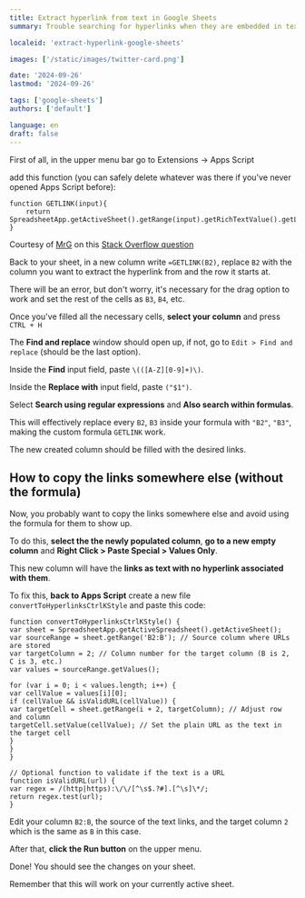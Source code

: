 ```yaml
---
title: Extract hyperlink from text in Google Sheets
summary: Trouble searching for hyperlinks when they are embedded in text? Me too.

localeid: 'extract-hyperlink-google-sheets'

images: ['/static/images/twitter-card.png']

date: '2024-09-26'
lastmod: '2024-09-26'

tags: ['google-sheets']
authors: ['default']

language: en
draft: false
---
```


First of all, in the upper menu bar go to Extensions -> Apps Script

add this function (you can safely delete whatever was there if you've never opened Apps Script before):

```
function GETLINK(input){
	return SpreadsheetApp.getActiveSheet().getRange(input).getRichTextValue().getLinkUrl();
}
```

Courtesy of [MrG](https://stackoverflow.com/users/546548/mrg) on this [Stack Overflow question](https://stackoverflow.com/a/67206954)

Back to your sheet, in a new column write `=GETLINK(B2)`, replace `B2` with the column you want to extract the hyperlink from and the row it starts at.

There will be an error, but don't worry, it's necessary for the drag option to work and set the rest of the cells as `B3`, `B4`, etc.

Once you've filled all the necessary cells, **select your column** and press `CTRL + H`

The **Find and replace** window should open up, if not, go to `Edit > Find and replace` (should be the last option).

Inside the **Find** input field, paste `\(([A-Z][0-9]+)\)`.

Inside the **Replace with** input field, paste `("$1")`.

Select **Search using regular expressions** and **Also search within formulas**.

This will effectively replace every `B2`, `B3` inside your formula with `"B2"`, `"B3"`, making the custom formula `GETLINK` work.

The new created column should be filled with the desired links.

## How to copy the links somewhere else (without the formula)

Now, you probably want to copy the links somewhere else and avoid using the formula for them to show up.

To do this, **select the the newly populated column**, **go to a new empty column** and **Right Click > Paste Special > Values Only**.

This new column will have the **links as text with no hyperlink associated with them**.

To fix this, **back to Apps Script** create a new file `convertToHyperlinksCtrlKStyle` and paste this code:

```
function convertToHyperlinksCtrlKStyle() {
var sheet = SpreadsheetApp.getActiveSpreadsheet().getActiveSheet();
var sourceRange = sheet.getRange('B2:B'); // Source column where URLs are stored
var targetColumn = 2; // Column number for the target column (B is 2, C is 3, etc.)
var values = sourceRange.getValues();

for (var i = 0; i < values.length; i++) {
var cellValue = values[i][0];
if (cellValue && isValidURL(cellValue)) {
var targetCell = sheet.getRange(i + 2, targetColumn); // Adjust row and column
targetCell.setValue(cellValue); // Set the plain URL as the text in the target cell
}
}
}

// Optional function to validate if the text is a URL
function isValidURL(url) {
var regex = /(http|https):\/\/[^\s$.?#].[^\s]\*/;
return regex.test(url);
}
```

Edit your column `B2:B`, the source of the text links, and the target column `2` which is the same as `B` in this case.

After that, **click the Run button** on the upper menu.

Done! You should see the changes on your sheet.

Remember that this will work on your currently active sheet.
